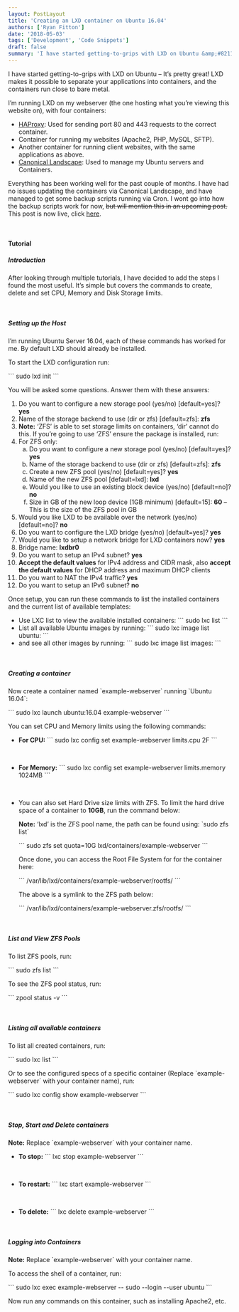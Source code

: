 ```yaml
---
layout: PostLayout
title: 'Creating an LXD container on Ubuntu 16.04'
authors: ['Ryan Fitton']
date: '2018-05-03'
tags: ['Development', 'Code Snippets']
draft: false
summary: 'I have started getting-to-grips with LXD on Ubuntu &amp;#8211; It&amp;#8217;s pretty great! LXD makes it possible to separate your applications into containers, and the containers run close to bare metal. I&amp;#8217;m running LXD on my webserver (the one hosting what you&amp;#8217;re viewing this website on), with four containers: HAProxy: Used for sending port 80 and [&amp;hellip;]'
---
```


<p>I have started getting-to-grips with LXD on Ubuntu &#8211; It&#8217;s pretty great! LXD makes it possible to separate your applications into containers, and the containers run close to bare metal.</p>
<p>I&#8217;m running LXD on my webserver (the one hosting what you&#8217;re viewing this website on), with four containers:</p>
<ul>
<li><a href="http://www.haproxy.org/">HAProxy</a>: Used for sending port 80 and 443 requests to the correct container.</li>
<li>Container for running my websites (Apache2, PHP, MySQL, SFTP).</li>
<li>Another container for running client websites, with the same applications as above.</li>
<li><a href="https://landscape.canonical.com/set-up-on-prem">Canonical Landscape</a>: Used to manage my Ubuntu servers and Containers.</li>
</ul>
<p>Everything has been working well for the past couple of months. I have had no issues updating the containers via Canonical Landscape, and have managed to get some backup scripts running via Cron. I wont go into how the backup scripts work for now, <span style="text-decoration: line-through;">but will mention this in an upcoming post.</span> This post is now live, click <a href="https://ryanfitton.co.uk/blog/lxd-container-backup-to-ftp-server-script/">here</a>.</p>
<p>&nbsp;</p>
<h4>Tutorial</h4>
<h5>Introduction</h5>
<p>After looking through multiple tutorials, I have decided to add the steps I found the most useful. It&#8217;s simple but covers the commands to create, delete and set CPU, Memory and Disk Storage limits.</p>
<p>&nbsp;</p>
<h5>Setting up the Host</h5>
<p>I&#8217;m running Ubuntu Server 16.04, each of these commands has worked for me. By default LXD should already be installed.</p>
<p>To start the LXD configuration run:</p>
```
sudo lxd init
```
<p>You will be asked some questions. Answer them with these answers:</p>
<ol>
<li>Do you want to configure a new storage pool (yes/no) [default=yes]? <strong>yes</strong></li>
<li>Name of the storage backend to use (dir or zfs) [default=zfs]: <strong>zfs</strong></li>
<li><strong>Note:</strong> &#8216;ZFS&#8217; is able to set storage limits on containers, &#8216;dir&#8217; cannot do this. If you&#8217;re going to use &#8216;ZFS&#8217; ensure the package is installed, run:</li>
<li>For ZFS only:
<ol type="a">
<li>Do you want to configure a new storage pool (yes/no) [default=yes]? <strong>yes</strong></li>
<li>Name of the storage backend to use (dir or zfs) [default=zfs]: <strong>zfs</strong></li>
<li>Create a new ZFS pool (yes/no) [default=yes]? <strong>yes</strong></li>
<li>Name of the new ZFS pool [default=lxd]: <strong>lxd</strong></li>
<li>Would you like to use an existing block device (yes/no) [default=no]? <strong>no</strong></li>
<li>Size in GB of the new loop device (1GB minimum) [default=15]: <strong>60</strong> &#8211; This is the size of the ZFS pool in GB</li>
</ol>
</li>
<li>Would you like LXD to be available over the network (yes/no) [default=no]? <strong>no</strong></li>
<li>Do you want to configure the LXD bridge (yes/no) [default=yes]? <strong>yes</strong></li>
<li>Would you like to setup a network bridge for LXD containers now? <strong>yes</strong></li>
<li>Bridge name: <strong>lxdbr0</strong></li>
<li>Do you want to setup an IPv4 subnet? <strong>yes</strong></li>
<li><strong>Accept the default values</strong> for IPv4 address and CIDR mask, also <strong>accept the default values</strong> for DHCP address and maximum DHCP clients</li>
<li>Do you want to NAT the IPv4 traffic? <strong>yes</strong></li>
<li>Do you want to setup an IPv6 subnet? <strong>no</strong></li>
</ol>
<p>Once setup, you can run these commands to list the installed containers and the current list of available templates:</p>
<ul>
<li>Use LXC list to view the available installed containers:
```
sudo lxc list
```
</li>
<li>List all available Ubuntu images by running:
```
sudo lxc image list ubuntu:
```
</li>
<li>and see all other images by running:
```
sudo lxc image list images:
```
</li>
</ul>
<p>&nbsp;</p>
<h5>Creating a container</h5>
<p>Now create a container named `example-webserver` running `Ubuntu 16.04`:</p>
```
sudo lxc launch ubuntu:16.04 example-webserver
```
<p>You can set CPU and Memory limits using the following commands:</p>
<ul>
<li><strong>For CPU:</strong>
```
sudo lxc config set example-webserver limits.cpu 2F
```
<p>&nbsp;</li>
<li><strong>For Memory:</strong>
```
sudo lxc config set example-webserver limits.memory 1024MB
```
<p>&nbsp;</li>
<li>You can also set Hard Drive size limits with ZFS. To limit the hard drive space of a container to <strong>10GB</strong>, run the command below:
<p><strong>Note:</strong> &#8216;lxd&#8217; is the ZFS pool name, the path can be found using: `sudo zfs list`</p>
```
sudo zfs set quota=10G lxd/containers/example-webserver
```
<p>Once done, you can access the Root File System for for the container here:</p>
```
/var/lib/lxd/containers/example-webserver/rootfs/
```
<p>The above is a symlink to the ZFS path below:</p>
```
/var/lib/lxd/containers/example-webserver.zfs/rootfs/
```
</li>
</ul>
<p>&nbsp;</p>
<h5>List and View ZFS Pools</h5>
<p>To list ZFS pools, run:</p>
```
sudo zfs list
```
<p>To see the ZFS pool status, run:</p>
```
zpool status -v
```
<p>&nbsp;</p>
<h5>Listing all available containers</h5>
<p>To list all created containers, run:</p>
```
sudo lxc list
```
<p>Or to see the configured specs of a specific container (Replace `example-webserver` with your container name), run:</p>
```
sudo lxc config show example-webserver
```
<p>&nbsp;</p>
<h5>Stop, Start and Delete containers</h5>
<p><strong>Note:</strong> Replace `example-webserver` with your container name.</p>
<ul>
<li><strong>To stop:</strong>
```
lxc stop example-webserver
```
<p>&nbsp;</li>
<li><strong>To restart:</strong>
```
lxc start example-webserver
```
<p>&nbsp;</li>
<li><strong>To delete:</strong>
```
lxc delete example-webserver
```
</li>
</ul>
<p>&nbsp;</p>
<h5>Logging into Containers</h5>
<p><strong>Note:</strong> Replace `example-webserver` with your container name.</p>
<p>To access the shell of a container, run:</p>
```
sudo lxc exec example-webserver -- sudo --login --user ubuntu
```
<p>Now run any commands on this container, such as installing Apache2, etc.</p>
